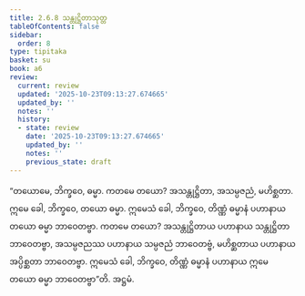 ```yaml
---
title: 2.6.8 သန္တုဋ္ဌိတာသုတ္တ
tableOfContents: false
sidebar:
  order: 8
type: tipitaka
basket: su
book: a6
review:
  current: review
  updated: '2025-10-23T09:13:27.674665'
  updated_by: ''
  notes: ''
  history:
  - state: review
    date: '2025-10-23T09:13:27.674665'
    updated_by: ''
    notes: ''
    previous_state: draft
---
```



<ReviewStatus review={frontmatter.review} showDetails={true} />

<HypothesisAnnotation frontmatter={frontmatter} />

<DynamicBreadcrumb />

<Division number="114" book="a6" e="ch" v="16" p="390">

<Paragraph number="756" book="a6">
“တယောမေ, ဘိက္ခဝေ, ဓမ္မာ. ကတမေ တယော? အသန္တုဋ္ဌိတာ, အသမ္ပဇညံ, မဟိစ္ဆတာ. ဣမေ ခေါ, ဘိက္ခဝေ, တယော ဓမ္မာ. ဣမေသံ ခေါ, ဘိက္ခဝေ, တိဏ္ဏံ ဓမ္မာနံ ပဟာနာယ တယော ဓမ္မာ ဘာဝေတဗ္ဗာ. ကတမေ တယော? အသန္တုဋ္ဌိတာယ ပဟာနာယ သန္တုဋ္ဌိတာ ဘာဝေတဗ္ဗာ, အသမ္ပဇညဿ ပဟာနာယ သမ္ပဇညံ ဘာဝေတဗ္ဗံ, မဟိစ္ဆတာယ ပဟာနာယ အပ္ပိစ္ဆတာ ဘာဝေတဗ္ဗာ. ဣမေသံ ခေါ, ဘိက္ခဝေ, တိဏ္ဏံ ဓမ္မာနံ ပဟာနာယ ဣမေ တယော ဓမ္မာ ဘာဝေတဗ္ဗာ”တိ.

</Paragraph>
</Division>

<Paragraph number="757" type="center" book="a6">
အဋ္ဌမံ.
</Paragraph>